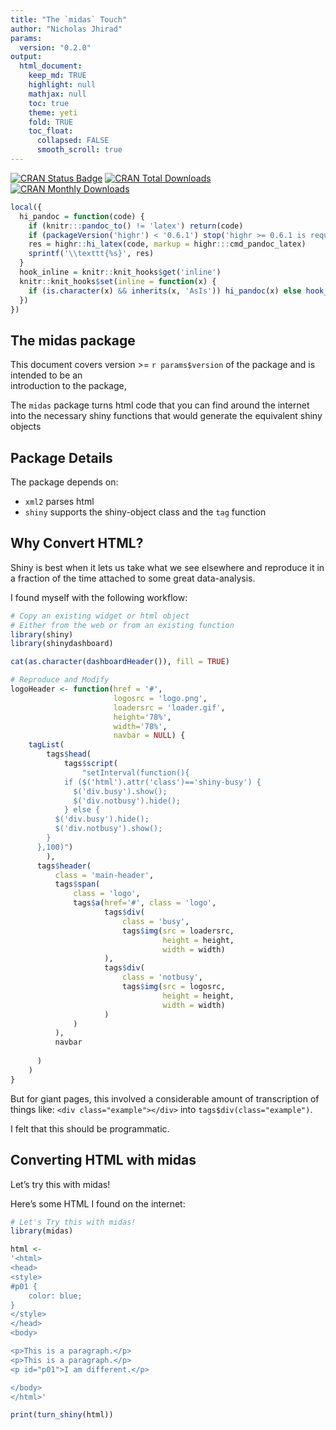 ```yaml
---
title: "The `midas` Touch"
author: "Nicholas Jhirad"
params:
  version: "0.2.0"
output:
  html_document:
    keep_md: TRUE
    highlight: null
    mathjax: null
    toc: true
    theme: yeti
    fold: TRUE
    toc_float:
      collapsed: FALSE
      smooth_scroll: true
---
```


[![CRAN Status Badge](https://www.r-pkg.org/badges/version/midas)](https://cran.r-project.org/package=midas) [![CRAN Total Downloads](http://cranlogs.r-pkg.org/badges/grand-total/midas)](https://cran.r-project.org/package=midas) [![CRAN Monthly Downloads](http://cranlogs.r-pkg.org/badges/midas)](https://cran.r-project.org/package=midas)

```r
local({
  hi_pandoc = function(code) {
    if (knitr:::pandoc_to() != 'latex') return(code)
    if (packageVersion('highr') < '0.6.1') stop('highr >= 0.6.1 is required')
    res = highr::hi_latex(code, markup = highr:::cmd_pandoc_latex)
    sprintf('\\texttt{%s}', res)
  }
  hook_inline = knitr::knit_hooks$get('inline')
  knitr::knit_hooks$set(inline = function(x) {
    if (is.character(x) && inherits(x, 'AsIs')) hi_pandoc(x) else hook_inline(x)
  })
})
```

## The midas package

This document covers version >= `r params$version` of the package and is intended to be an  
introduction to the package, 

The `midas` package turns html code that you can find
around the internet into the necessary shiny functions that 
would generate the equivalent shiny objects

## Package Details

The package depends on:
 
 * `xml2` parses html
 * `shiny` supports the shiny-object class and the `tag` function

## Why Convert HTML?

Shiny is best when it lets us take what we see elsewhere and reproduce it in a fraction of the time attached to some great data-analysis.

I found myself with the following workflow:

```r

# Copy an existing widget or html object
# Either from the web or from an existing function
library(shiny)
library(shinydashboard)

cat(as.character(dashboardHeader()), fill = TRUE)

# Reproduce and Modify
logoHeader <- function(href = '#',
                       logosrc = 'logo.png',
                       loadersrc = 'loader.gif',
                       height='78%',
                       width='78%',
                       navbar = NULL) {
    tagList(
        tags$head(
            tags$script(
                "setInterval(function(){
            if ($('html').attr('class')=='shiny-busy') {
              $('div.busy').show();
              $('div.notbusy').hide();
            } else {
          $('div.busy').hide();
          $('div.notbusy').show();
        }
      },100)")
        ),
      tags$header(
          class = 'main-header',
          tags$span(
              class = 'logo',
              tags$a(href='#', class = 'logo',
                     tags$div(
                         class = 'busy',
                         tags$img(src = loadersrc,
                                  height = height,
                                  width = width)
                     ),
                     tags$div(
                         class = 'notbusy',
                         tags$img(src = logosrc,
                                  height = height,
                                  width = width)
                     )
              )
          ),
          navbar
          
      )
    )
}

```

But for giant pages, this involved a considerable amount of transcription of things like: `<div class="example"></div>` into `tags$div(class="example")`.

I felt that this should be programmatic.

## Converting HTML with midas

Let's try this with midas!

Here's some HTML I found on the internet:

```r
# Let's Try this with midas!
library(midas)

html <- 
'<html>
<head>
<style>
#p01 {
    color: blue;
}
</style>
</head>
<body>

<p>This is a paragraph.</p>
<p>This is a paragraph.</p>
<p id="p01">I am different.</p>

</body>
</html>'

print(turn_shiny(html))

```
